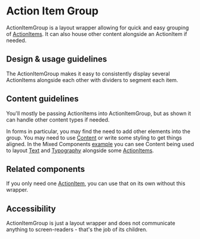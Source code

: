 
<Meta title="Components/Layouts and Structure/ActionItemGroup/Docs" />

# Action Item Group

ActionItemGroup is a layout wrapper allowing for quick and easy grouping of
[ActionItems](../?path=/docs/components-layouts-and-structure-actionitem-docs--page).
It can also house other content alongside an ActionItem if needed.

## Design & usage guidelines

The ActionItemGroup makes it easy to consistently display several ActionItems
alongside each other with dividers to segment each item.

## Content guidelines

You'll mostly be passing ActionItems into ActionItemGroup, but as shown it can
handle other content types if needed.

In forms in particular, you may find the need to add other elements into the
group. You may need to use
[Content](../?path=/docs/components-layouts-and-structure-content-docs--page) or
write some styling to get things aligned. In the Mixed Components
[example](../?path=/story/components-layouts-and-structure-actionitemgroup-mobile--mixed-components)
you can see Content being used to layout
[Text](../?path=/docs/components-text-and-typography-text-docs--page) and
[Typography](../?path=/docs/components-text-and-typography-typography-docs--page)
alongside some
[ActionItems](../?path=/docs/components-layouts-and-structure-actionitem-docs--page).

## Related components

If you only need one
[ActionItem](../?path=/docs/components-layouts-and-structure-actionitem-docs--page),
you can use that on its own without this wrapper.

## Accessibility

ActionItemGroup is just a layout wrapper and does not communicate anything to
screen-readers - that's the job of its children.
